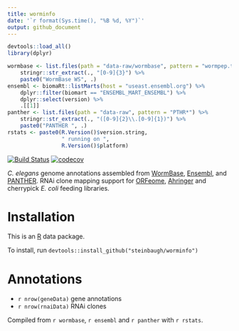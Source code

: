 ```yaml
---
title: worminfo
date: '`r format(Sys.time(), "%B %d, %Y")`'
output: github_document
---
```


```r
devtools::load_all()
library(dplyr)
```

```r
wormbase <- list.files(path = "data-raw/wormbase", pattern = "wormpep.table*") %>%
    stringr::str_extract(., "[0-9]{3}") %>%
    paste0("WormBase WS", .)
ensembl <- biomaRt::listMarts(host = "useast.ensembl.org") %>%
    dplyr::filter(biomart == "ENSEMBL_MART_ENSEMBL") %>%
    dplyr::select(version) %>%
    .[[1]]
panther <- list.files(path = "data-raw", pattern = "PTHR*") %>%
    stringr::str_extract(., "([0-9]{2}\\.[0-9]{1})") %>%
    paste0("PANTHER ", .)
rstats <- paste0(R.Version()$version.string,
                 " running on ",
                 R.Version()$platform)
```

[Ahringer]: http://www.us.lifesciences.sourcebioscience.com/clone-products/non-mammalian/c-elegans/c-elegans-rnai-library/
[Ensembl]: http://www.ensembl.org/Caenorhabditis_elegans
[ORFeome]: http://worfdb.dfci.harvard.edu
[PANTHER]: http://pantherdb.org
[R]: https://www.r-project.org
[WormBase]: http://www.wormbase.org

[![Build Status](https://travis-ci.org/steinbaugh/worminfo.svg?branch=master)](https://travis-ci.org/steinbaugh/worminfo)
[![codecov](https://codecov.io/gh/steinbaugh/worminfo/branch/master/graph/badge.svg)](https://codecov.io/gh/steinbaugh/worminfo)

*C. elegans* genome annotations assembled from [WormBase][], [Ensembl][], and [PANTHER][]. RNAi clone mapping support for [ORFeome][], [Ahringer][] and cherrypick *E. coli* feeding libraries.

# Installation

This is an [R][] data package.

To install, run `devtools::install_github("steinbaugh/worminfo")`

# Annotations

- `r nrow(geneData)` gene annotations
- `r nrow(rnaiData)` RNAi clones

Compiled from `r wormbase`, `r ensembl` and `r panther` with `r rstats`.
